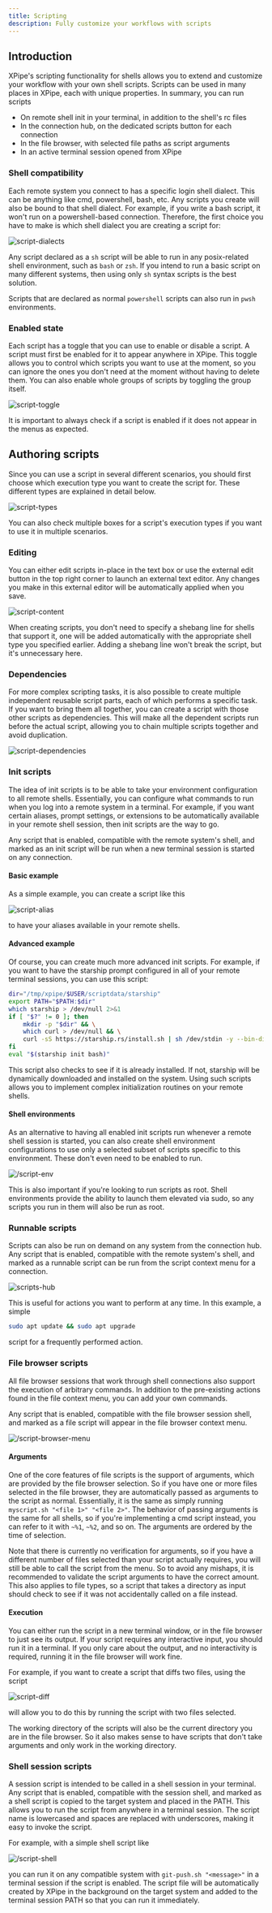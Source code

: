 ```yaml
---
title: Scripting
description: Fully customize your workflows with scripts
---
```


## Introduction

XPipe's scripting functionality for shells allows you to extend and customize your workflow with your own shell scripts. Scripts can be used in many places in XPipe, each with unique properties. In summary, you can run scripts

- On remote shell init in your terminal, in addition to the shell's rc files
- In the connection hub, on the dedicated scripts button for each connection
- In the file browser, with selected file paths as script arguments
- In an active terminal session opened from XPipe

### Shell compatibility

Each remote system you connect to has a specific login shell dialect. This can be anything like cmd, powershell, bash, etc. Any scripts you create will also be bound to that shell dialect. For example, if you write a bash script, it won't run on a powershell-based connection. Therefore, the first choice you have to make is which shell dialect you are creating a script for:

![script-dialects](/script-dialects.png)

Any script declared as a `sh` script will be able to run in any posix-related shell environment, such as `bash` or `zsh`.
If you intend to run a basic script on many different systems, then using only `sh` syntax scripts is the best solution.

Scripts that are declared as normal `powershell` scripts can also run in `pwsh` environments.

### Enabled state

Each script has a toggle that you can use to enable or disable a script. A script must first be enabled for it to appear anywhere in XPipe. This toggle allows you to control which scripts you want to use at the moment, so you can ignore the ones you don't need at the moment without having to delete them. You can also enable whole groups of scripts by toggling the group itself.

![script-toggle](/script-toggle.png)

It is important to always check if a script is enabled if it does not appear in the menus as expected.

## Authoring scripts

Since you can use a script in several different scenarios, you should first choose which execution type you want to create the script for. These different types are explained in detail below.

![script-types](/script-types.png)

You can also check multiple boxes for a script's execution types if you want to use it in multiple scenarios.

### Editing

You can either edit scripts in-place in the text box or use the external edit button in the top right corner to launch an external text editor. Any changes you make in this external editor will be automatically applied when you save.

![script-content](/script-content.png)

When creating scripts, you don't need to specify a shebang line for shells that support it, one will be added automatically with the appropriate shell type you specified earlier. Adding a shebang line won't break the script, but it's unnecessary here.

### Dependencies

For more complex scripting tasks, it is also possible to create multiple independent reusable script parts, each of which performs a specific task. If you want to bring them all together, you can create a script with those other scripts as dependencies. This will make all the dependent scripts run before the actual script, allowing you to chain multiple scripts together and avoid duplication.

![script-dependencies](/script-dependencies.png)

### Init scripts

The idea of init scripts is to be able to take your environment configuration to all remote shells. Essentially, you can configure what commands to run when you log into a remote system in a terminal. For example, if you want certain aliases, prompt settings, or extensions to be automatically available in your remote shell session, then init scripts are the way to go.

Any script that is enabled, compatible with the remote system's shell, and marked as an init script will be run when a new terminal session is started on any connection.

#### Basic example

As a simple example, you can create a script like this

![script-alias](/script-alias.png)

to have your aliases available in your remote shells.

#### Advanced example

Of course, you can create much more advanced init scripts. For example, if you want to have the starship prompt configured in all of your remote terminal sessions, you can use this script:

```bash
dir="/tmp/xpipe/$USER/scriptdata/starship"
export PATH="$PATH:$dir"
which starship > /dev/null 2>&1
if [ "$?" != 0 ]; then
    mkdir -p "$dir" && \
    which curl > /dev/null && \
    curl -sS https://starship.rs/install.sh | sh /dev/stdin -y --bin-dir "$dir" > /dev/null
fi
eval "$(starship init bash)"
```

This script also checks to see if it is already installed. If not, starship will be dynamically downloaded and installed on the system. Using such scripts allows you to implement complex initialization routines on your remote shells.

#### Shell environments

As an alternative to having all enabled init scripts run whenever a remote shell session is started, you can also create shell environment configurations to use only a selected subset of scripts specific to this environment. These don't even need to be enabled to run.

![/script-env](/script-env.png)

This is also important if you're looking to run scripts as root. Shell environments provide the ability to launch them elevated via sudo, so any scripts you run in them will also be run as root.

### Runnable scripts

Scripts can also be run on demand on any system from the connection hub. Any script that is enabled, compatible with the remote system's shell, and marked as a runnable script can be run from the script context menu for a connection.

![scripts-hub](/scripts-hub.png)

This is useful for actions you want to perform at any time. In this example, a simple

```bash
sudo apt update && sudo apt upgrade
```

script for a frequently performed action.

### File browser scripts

All file browser sessions that work through shell connections also support the execution of arbitrary commands. In addition to the pre-existing actions found in the file context menu, you can add your own commands.

Any script that is enabled, compatible with the file browser session shell, and marked as a file script will appear in the file browser context menu.

![/script-browser-menu](/script-browser-menu.png)

#### Arguments

One of the core features of file scripts is the support of arguments, which are provided by the file browser selection. So if you have one or more files selected in the file browser, they are automatically passed as arguments to the script as normal. Essentially, it is the same as simply running `myscript.sh "<file 1>" "<file 2>"`. The behavior of passing arguments is the same for all shells, so if you're implementing a cmd script instead, you can refer to it with `~%1`, `~%2`, and so on. The arguments are ordered by the time of selection.

Note that there is currently no verification for arguments, so if you have a different number of files selected than your script actually requires, you will still be able to call the script from the menu. So to avoid any mishaps, it is recommended to validate the script arguments to have the correct amount. This also applies to file types, so a script that takes a directory as input should check to see if it was not accidentally called on a file instead.

#### Execution

You can either run the script in a new terminal window, or in the file browser to just see its output. If your script requires any interactive input, you should run it in a terminal. If you only care about the output, and no interactivity is required, running it in the file browser will work fine.

For example, if you want to create a script that diffs two files, using the script

![script-diff](/script-diff.png)

will allow you to do this by running the script with two files selected.

The working directory of the scripts will also be the current directory you are in the file browser. So it also makes sense to have scripts that don't take arguments and only work in the working directory.

### Shell session scripts

A session script is intended to be called in a shell session in your terminal. Any script that is enabled, compatible with the session shell, and marked as a shell script is copied to the target system and placed in the PATH. This allows you to run the script from anywhere in a terminal session. The script name is lowercased and spaces are replaced with underscores, making it easy to invoke the script.

For example, with a simple shell script like

![/script-shell](/script-shell.png)

you can run it on any compatible system with `git-push.sh "<message>"` in a terminal session if the script is enabled. The script file will be automatically created by XPipe in the background on the target system and added to the terminal session PATH so that you can run it immediately.
